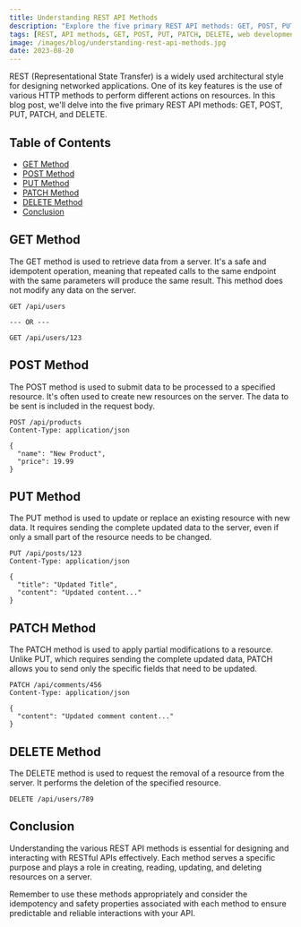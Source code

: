 ```yaml
---
title: Understanding REST API Methods
description: "Explore the five primary REST API methods: GET, POST, PUT, PATCH, and DELETE. Learn their purposes, usage, and best practices for designing and interacting with RESTful APIs."
tags: [REST, API methods, GET, POST, PUT, PATCH, DELETE, web development]
image: /images/blog/understanding-rest-api-methods.jpg
date: 2023-08-20
---
```


REST (Representational State Transfer) is a widely used architectural style for designing networked applications. One of its key features is the use of various HTTP methods to perform different actions on resources. In this blog post, we'll delve into the five primary REST API methods: GET, POST, PUT, PATCH, and DELETE.

## Table of Contents

-   [GET Method](#get-method)
-   [POST Method](#post-method)
-   [PUT Method](#put-method)
-   [PATCH Method](#patch-method)
-   [DELETE Method](#delete-method)
-   [Conclusion](#conclusion)

## GET Method

The GET method is used to retrieve data from a server. It's a safe and idempotent operation, meaning that repeated calls to the same endpoint with the same parameters will produce the same result. This method does not modify any data on the server.

```http:Example
GET /api/users

--- OR ---

GET /api/users/123
```

## POST Method

The POST method is used to submit data to be processed to a specified resource. It's often used to create new resources on the server. The data to be sent is included in the request body.

```http:Example
POST /api/products
Content-Type: application/json

{
  "name": "New Product",
  "price": 19.99
}
```

## PUT Method

The PUT method is used to update or replace an existing resource with new data. It requires sending the complete updated data to the server, even if only a small part of the resource needs to be changed.

```http:Example
PUT /api/posts/123
Content-Type: application/json

{
  "title": "Updated Title",
  "content": "Updated content..."
}
```

## PATCH Method

The PATCH method is used to apply partial modifications to a resource. Unlike PUT, which requires sending the complete updated data, PATCH allows you to send only the specific fields that need to be updated.

```http:Example
PATCH /api/comments/456
Content-Type: application/json

{
  "content": "Updated comment content..."
}
```

## DELETE Method

The DELETE method is used to request the removal of a resource from the server. It performs the deletion of the specified resource.

```http:Example
DELETE /api/users/789
```

## Conclusion

Understanding the various REST API methods is essential for designing and interacting with RESTful APIs effectively. Each method serves a specific purpose and plays a role in creating, reading, updating, and deleting resources on a server.

Remember to use these methods appropriately and consider the idempotency and safety properties associated with each method to ensure predictable and reliable interactions with your API.